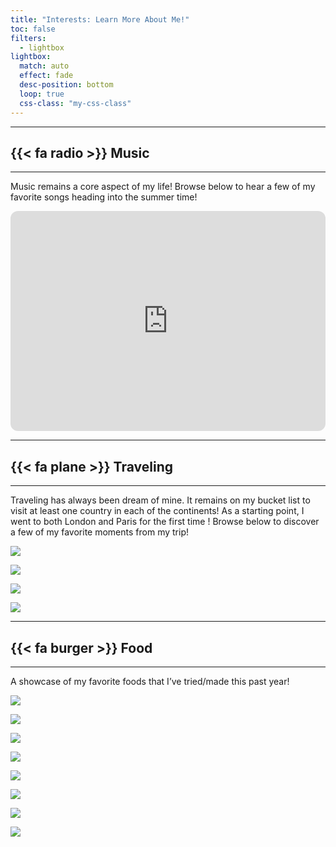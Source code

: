 ```yaml
---
title: "Interests: Learn More About Me!"
toc: false
filters:
  - lightbox
lightbox:
  match: auto
  effect: fade
  desc-position: bottom
  loop: true
  css-class: "my-css-class"
---
```


----

## {{< fa radio >}}  Music

------------------------------------------------------------------------

Music remains a core aspect of my life! Browse below to hear a few of my favorite songs heading into the summer time!

<iframe style="border-radius:12px" src="https://open.spotify.com/embed/playlist/3uPwFdTfjX5sO2q4wloddq?utm_source=generator&theme=0" width="100%" height="352" frameBorder="0" allowfullscreen="" allow="autoplay; clipboard-write; encrypted-media; fullscreen; picture-in-picture" loading="lazy"></iframe>



------------------------------------------------------------------------

## {{< fa plane >}} Traveling

---

Traveling has always been dream of mine. It remains on my bucket list to visit at least one country in each of the continents! As a starting point, I went to both London and Paris for the first time ! Browse below to discover a few of my favorite moments from my trip!


::: {layout="[[1, 1, 1, 1]]"} 
![](images-europe/mona.JPEG){group="trip"
description="The Mona Lisa!"}

![](images-europe/lourve.JPEG){group="trip"
description="Exploring Napoleon's Apartment's."}

![](images-europe/french.JPEG){group="trip"
description="Try French cuisine for the first time."}

![](images-europe/big_ben.JPEG){group="trip"
description="Big Ben!"}
:::

------------------------------------------------------------------------

## {{< fa burger >}} Food 

------------------------------------------------------------------------

A showcase of my favorite foods that I've tried/made this past year!

::: {layout="[[1, 1, 1, 1]]"} 
![](images-food/yum.JPEG){group="FOOD"
description="Homemade Tostadas."}

![](images-food/thai.JPEG){group="FOOD"
description="Yellow Thai curry served with fried chicken and blue rain."}

![](images-food/orzo.JPEG){group="FOOD"
description="Spicy tomato orzo served with vegetables and Italian meatballs"}

![](images-food/noodle.JPEG){group="yum"
description="An attempt to recreate a Vietnamese lemongrass beef vermicelli noodle bowl "}

:::

::: {layout="[[1, 1, 1, 1]]"}

![](images-food/mac.JPEG){group="yum"
description="Two varieties of mac and cheese."}

![](images-food/gumbo.JPEG){group="yum"
description="Homemade Gumbo."}

![](images-food/corndog.JPEG){group="yum"
description="Korean corn dogs."}

![](images-food/cake.JPEG){group="yum"
description="Thai tea crepe cake."}

:::
